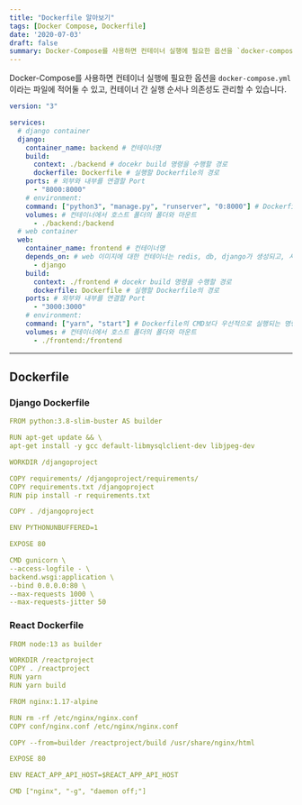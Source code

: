 ```yaml
---
title: "Dockerfile 알아보기"
tags: [Docker Compose, Dockerfile]
date: '2020-07-03'
draft: false
summary: Docker-Compose를 사용하면 컨테이너 실행에 필요한 옵션을 `docker-compose.yml`이라는 파일에 적어둘 수 있고, 컨테이너 간 실행 순서나 의존성도 관리할 수 있습니다.
---
```


Docker-Compose를 사용하면 컨테이너 실행에 필요한 옵션을 `docker-compose.yml`이라는 파일에 적어둘 수 있고, 컨테이너 간 실행 순서나 의존성도 관리할 수 있습니다.

```yaml
version: "3"

services:
  # django container
  django:
    container_name: backend # 컨테이너명
    build:
      context: ./backend # docekr build 명령을 수행할 경로
      dockerfile: Dockerfile # 실행할 Dockerfile의 경로
    ports: # 외부와 내부를 연결할 Port
      - "8000:8000"
    # environment:
    command: ["python3", "manage.py", "runserver", "0:8000"] # Dockerfile의 CMD보다 우선적으로 실행되는 명령
    volumes: # 컨테이너에서 호스트 폴더의 폴더와 마운트
      - ./backend:/backend
  # web container
  web:
    container_name: frontend # 컨테이너명
    depends_on: # web 이미지에 대한 컨테이너는 redis, db, django가 생성되고, 시작되기 전에는 빌드되지 않음.
      - django
    build:
      context: ./frontend # docekr build 명령을 수행할 경로
      dockerfile: Dockerfile # 실행할 Dockerfile의 경로
    ports: # 외부와 내부를 연결할 Port
      - "3000:3000"
    # environment:
    command: ["yarn", "start"] # Dockerfile의 CMD보다 우선적으로 실행되는 명령
    volumes: # 컨테이너에서 호스트 폴더의 폴더와 마운트
      - ./frontend:/frontend
```

---

## Dockerfile

### Django Dockerfile

```yaml
FROM python:3.8-slim-buster AS builder

RUN apt-get update && \
apt-get install -y gcc default-libmysqlclient-dev libjpeg-dev

WORKDIR /djangoproject

COPY requirements/ /djangoproject/requirements/
COPY requirements.txt /djangoproject
RUN pip install -r requirements.txt

COPY . /djangoproject

ENV PYTHONUNBUFFERED=1

EXPOSE 80

CMD gunicorn \
--access-logfile - \
backend.wsgi:application \
--bind 0.0.0.0:80 \
--max-requests 1000 \
--max-requests-jitter 50
```

### React Dockerfile

```yaml
FROM node:13 as builder

WORKDIR /reactproject
COPY . /reactproject
RUN yarn
RUN yarn build

FROM nginx:1.17-alpine

RUN rm -rf /etc/nginx/nginx.conf
COPY conf/nginx.conf /etc/nginx/nginx.conf

COPY --from=builder /reactproject/build /usr/share/nginx/html

EXPOSE 80

ENV REACT_APP_API_HOST=$REACT_APP_API_HOST

CMD ["nginx", "-g", "daemon off;"]
```
